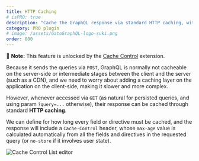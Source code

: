 ```yaml
---
title: HTTP Caching
# isPRO: true
description: "Cache the GraphQL response via standard HTTP caching, with the max-age value automatically calculated."
category: PRO plugin
# image: /assets/GatoGraphQL-logo-suki.png
order: 800
---
```


📣 **Note:** This feature is unlocked by the [Cache Control](/extensions/cache-control/) extension.

Because it sends the queries via `POST`, GraphQL is normally not cacheable on the server-side or intermediate stages between the client and the server (such as a CDN), and we need to worry about adding a caching layer on the application on the client-side, making it slower and more complex.

However, whenever accessed via `GET` (as natural for persisted queries, and using param `?query=...` otherwise), their response can be cached through standard **HTTP caching**.

We can define for how long every field or directive must be cached, and the response will include a `Cache-Control` header, whose `max-age` value is calculated automatically from all the fields and directives in the requested query (or `no-store` if it involves user state).

![Cache Control List editor](/assets/extensions/upstream-pro/cache-control-list.png "Cache Control List editor")
